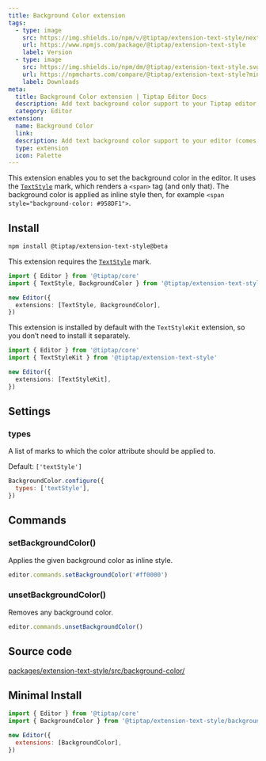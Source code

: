 ```yaml
---
title: Background Color extension
tags:
  - type: image
    src: https://img.shields.io/npm/v/@tiptap/extension-text-style/next?label=version
    url: https://www.npmjs.com/package/@tiptap/extension-text-style
    label: Version
  - type: image
    src: https://img.shields.io/npm/dm/@tiptap/extension-text-style.svg
    url: https://npmcharts.com/compare/@tiptap/extension-text-style?minimal=true
    label: Downloads
meta:
  title: Background Color extension | Tiptap Editor Docs
  description: Add text background color support to your Tiptap editor with the Color extension. Learn more in our documentation.
  category: Editor
extension:
  name: Background Color
  link:
  description: Add text background color support to your editor (comes with unlimited colors).
  type: extension
  icon: Palette
---
```



This extension enables you to set the background color in the editor. It uses the [`TextStyle`](/editor/extensions/marks/text-style) mark, which renders a `<span>` tag (and only that). The background color is applied as inline style then, for example `<span style="background-color: #958DF1">`.

<CodeDemo path="/Extensions/BackgroundColor" />

## Install

```bash
npm install @tiptap/extension-text-style@beta
```

This extension requires the [`TextStyle`](/editor/extensions/marks/text-style) mark.

```ts
import { Editor } from '@tiptap/core'
import { TextStyle, BackgroundColor } from '@tiptap/extension-text-style'

new Editor({
  extensions: [TextStyle, BackgroundColor],
})
```

This extension is installed by default with the `TextStyleKit` extension, so you don’t need to install it separately.

```ts
import { Editor } from '@tiptap/core'
import { TextStyleKit } from '@tiptap/extension-text-style'

new Editor({
  extensions: [TextStyleKit],
})
```

## Settings

### types

A list of marks to which the color attribute should be applied to.

Default: `['textStyle']`

```js
BackgroundColor.configure({
  types: ['textStyle'],
})
```

## Commands

### setBackgroundColor()

Applies the given background color as inline style.

```js
editor.commands.setBackgroundColor('#ff0000')
```

### unsetBackgroundColor()

Removes any background color.

```js
editor.commands.unsetBackgroundColor()
```

## Source code

[packages/extension-text-style/src/background-color/](https://github.com/ueberdosis/tiptap/blob/main/packages/extension-text-style/src/background-color/)

## Minimal Install

```js
import { Editor } from '@tiptap/core'
import { BackgroundColor } from '@tiptap/extension-text-style/background-color'

new Editor({
  extensions: [BackgroundColor],
})
```
